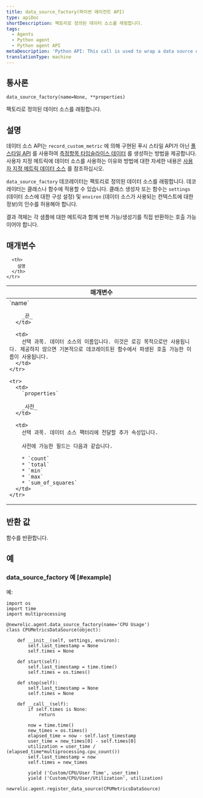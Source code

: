 ```yaml
---
title: data_source_factory(파이썬 에이전트 API)
type: apiDoc
shortDescription: 팩토리로 정의된 데이터 소스를 래핑합니다.
tags:
  - Agents
  - Python agent
  - Python agent API
metaDescription: 'Python API: This call is used to wrap a data source defined as a factory.'
translationType: machine
---
```


## 통사론

```
data_source_factory(name=None, **properties)
```

팩토리로 정의된 데이터 소스를 래핑합니다.

## 설명

데이터 소스 API는 `record_custom_metric` 에 의해 구현된 푸시 스타일 API가 아닌 [풀 스타일 API](/docs/agents/python-agent/supported-features/python-custom-metrics#push-versus-pull-interfaces) 를 사용하여 [측정항목 타임슬라이스 데이터](/docs/data-analysis/metrics/analyze-your-metrics/data-collection-metric-timeslice-event-data#timeslice-data) 를 생성하는 방법을 제공합니다. 사용자 지정 메트릭에 데이터 소스를 사용하는 이유와 방법에 대한 자세한 내용은 [사용자 지정 메트릭 데이터 소스](/docs/agents/python-agent/supported-features/python-custom-metrics#custom-metric-data-sources) 를 참조하십시오.

`data_source_factory` 데코레이터는 팩토리로 정의된 데이터 소스를 래핑합니다. 데코레이터는 클래스나 함수에 적용할 수 있습니다. 클래스 생성자 또는 함수는 `settings` (데이터 소스에 대한 구성 설정) 및 `environ` (데이터 소스가 사용되는 컨텍스트에 대한 정보)의 인수를 허용해야 합니다.

결과 객체는 각 샘플에 대한 메트릭과 함께 반복 가능/생성기를 직접 반환하는 호출 가능이어야 합니다.

## 매개변수

<table>
  <thead>
    <tr>
      <th width="25%">
        매개변수
      </th>

      <th>
        설명
      </th>
    </tr>
  </thead>

  <tbody>
    <tr>
      <td>
        `name`

        _끈_
      </td>

      <td>
        선택 과목. 데이터 소스의 이름입니다. 이것은 로깅 목적으로만 사용됩니다. 제공하지 않으면 기본적으로 데코레이트된 함수에서 파생된 호출 가능한 이름이 사용됩니다.
      </td>
    </tr>

    <tr>
      <td>
        `properties`

        _사전_
      </td>

      <td>
        선택 과목. 데이터 소스 팩터리에 전달할 추가 속성입니다.

        사전에 가능한 필드는 다음과 같습니다.

        * `count`
        * `total`
        * `min`
        * `max`
        * `sum_of_squares`
      </td>
    </tr>
  </tbody>
</table>

## 반환 값

함수를 반환합니다.

## 예

### data_source_factory 예 [#example]

예:

```
import os
import time
import multiprocessing

@newrelic.agent.data_source_factory(name='CPU Usage')
class CPUMetricsDataSource(object):

    def __init__(self, settings, environ):
        self.last_timestamp = None
        self.times = None
 
    def start(self):
        self.last_timestamp = time.time()
        self.times = os.times()
 
    def stop(self):
        self.last_timestamp = None
        self.times = None

    def __call__(self):
        if self.times is None:
            return

        now = time.time()
        new_times = os.times()
        elapsed_time = now - self.last_timestamp
        user_time = new_times[0] - self.times[0]
        utilization = user_time / (elapsed_time*multiprocessing.cpu_count())
        self.last_timestamp = now
        self.times = new_times

        yield ('Custom/CPU/User Time', user_time)
        yield ('Custom/CPU/User/Utilization', utilization)

newrelic.agent.register_data_source(CPUMetricsDataSource)
```